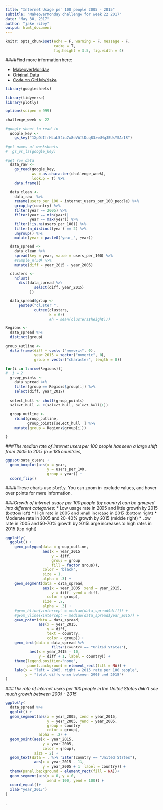 ```yaml
---
title: "Internet Usage per 100 people 2005 - 2015"
subtitle: "MakeoverMonday challenge for week 22 2017"
date: "May 30, 2017"
author: "jake riley"
output: html_document
---
```


```r
knitr::opts_chunk$set(echo = F, warning = F, message = F, 
                      cache = T,
                      fig.height = 3.5, fig.width = 4)
```

####Find more information here:

* [MakeoverMonday](http://www.makeovermonday.co.uk/data/)
* [Original Data](https://knoema.com/atlas/topics/Telecommunication/Internet-Users/Internet-users-per-100-people?action=export&gadget=tranking-container)
* [Code on GitHub/rjake](https://github.com/rjake/makeoverMonday/blob/master/2017_22_Internet_Users.Rmd)


```r
library(googlesheets)

library(tidyverse)
library(plotly)

options(scipen = 999)

challenge_week <- 22
```

```r
#google sheet to read in
  google_key <- 
    gs_key("1XpDdIfrHLaL5Iiu7x8eVAIlDuq83zwUNqJSUsYSAh18")

#get names of worksheets
#  gs_ws_ls(google_key)

#get raw data
  data_raw <- 
    gs_read(google_key, 
            ws = as.character(challenge_week), 
            lookup = T) %>% 
    data.frame()
    
  data_clean <-
    data_raw  %>%
    rename(users_per_100 = internet_users_per_100_people) %>% 
    group_by(country) %>% 
    filter(year >= 2005) %>% 
    filter(year == min(year)|
           year == max(year)) %>%
    filter(!is.na(users_per_100)) %>% 
    filter(n_distinct(year) == 2) %>% 
    ungroup() %>% 
    mutate(year = paste0("year_", year))
```

```r
  data_spread <-
    data_clean %>% 
    spread(key = year, value = users_per_100) %>% 
    #sample_n(50) %>% 
    mutate(diff = year_2015 - year_2005)

  clusters <- 
    hclust(
      dist(data_spread %>% 
             select(diff, year_2015)
           ))

  data_spread$group <- 
      paste0("cluster ",
             cutree(clusters, 
                    k = 6))
                    #h = mean(clusters$height)))
```

```r
Regions <- 
  data_spread %>%
  distinct(group)

group_outline <- 
  data.frame(diff = vector("numeric", 0),
             year_2015 = vector("numeric", 0),
             group = vector("character", length = 0))

for(i in 1:nrow(Regions)){
#  i = 2
  group_points <-  
    data_spread %>% 
    filter(group == Regions$group[i]) %>% 
    select(diff, year_2015)
  
  select_hull <- chull(group_points)
  select_hull <- c(select_hull, select_hull[1])
  
  group_outline <- 
    rbind(group_outline,
          group_points[select_hull, ] %>%
    mutate(group = Regions$group[i]))

}
```

###*The median rate of internet users per 100 people has seen a large shift from 2005 to 2015 (n = 185 countries)*
```r
ggplot(data_clean) +
  geom_boxplot(aes(x = year, 
                   y = users_per_100,
                   group = year)) +
  coord_flip()
```

####These charts use ```plotly```. You can zoom in, exclude values, and hover over points for more information.

###*Growth of internet usage per 100 people (by country) can be grouped into different categories:*
* Low usage rate in 2005 and little growth by 2015 (bottom left)
* High rate in 2005 and small increase in 2015 (bottom right)
* Moderate rate in 2005 and 20-40% growth by 2015 (middle right)
* Low rate in 2005 and 50-70% growth by 2015Large increases to high rates in 2015 (top right)

```r
ggplotly(
  ggplot() +
    geom_polygon(data = group_outline, 
                 aes(x = year_2015, 
                     y = diff, 
                     group = group, 
                     fill = factor(group)), 
                 color = "black",
                 size = 1,
                 alpha = .3) +
    geom_segment(data = data_spread,
                 aes(x = year_2005, xend = year_2015, 
                     y = diff, yend = diff, 
                   color = group),
                 size = .5,
                 alpha = .3) +
    #geom_hline(yintercept = median(data_spread$diff)) +
    #geom_vline(xintercept = median(data_spread$year_2015)) +
    geom_point(data = data_spread,
               aes(x = year_2015, 
                   y = diff, 
                   text = country, 
                   color = group)) +
    geom_text(data = data_spread %>% 
                     filter(country == "United States"),
           aes(x = year_2015 - 10,
               y = diff + 1, label = country)) +
    theme(legend.position="none",
          panel.background = element_rect(fill = NA)) +
    labs(x = "left = 2005, right = 2015 rate per 100 people",
         y = "total difference between 2005 and 2015")
)
```


###*The rate of internet users per 100 people in the United States didn't see much growth between 2005 - 2015*
```r
ggplotly(  
  data_spread %>% 
  ggplot() +
  geom_segment(aes(x = year_2005, xend = year_2015,
                   y = year_2005, yend = year_2005, 
                   group = country,
                   color = group),
               alpha = .2) +
  geom_point(aes(x = year_2015,
                 y = year_2005, 
                 color = group),
             size = 2) +
  geom_text(data = . %>% filter(country == "United States"),
             aes(x = year_2015 - 13,
                 y = year_2005 + 1, label = country)) +
  theme(panel.background = element_rect(fill = NA))+
  geom_segment(aes(x = 0, y = 0,
                   xend = 100, yend = 100)) +
  coord_equal()+
  xlab("year_2015")
)  
```


.

